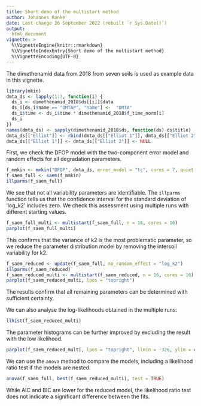 ```yaml
---
title: Short demo of the multistart method
author: Johannes Ranke
date: Last change 26 September 2022 (rebuilt `r Sys.Date()`)
output:
  html_document
vignette: >
  %\VignetteEngine{knitr::rmarkdown}
  %\VignetteIndexEntry{Short demo of the multistart method}
  %\VignetteEncoding{UTF-8}
---
```


The dimethenamid data from 2018 from seven soils is used as example data in this vignette.

```r
library(mkin)
dmta_ds <- lapply(1:7, function(i) {
  ds_i <- dimethenamid_2018$ds[[i]]$data
  ds_i[ds_i$name == "DMTAP", "name"] <-  "DMTA"
  ds_i$time <- ds_i$time * dimethenamid_2018$f_time_norm[i]
  ds_i
})
names(dmta_ds) <- sapply(dimethenamid_2018$ds, function(ds) ds$title)
dmta_ds[["Elliot"]] <- rbind(dmta_ds[["Elliot 1"]], dmta_ds[["Elliot 2"]])
dmta_ds[["Elliot 1"]] <- dmta_ds[["Elliot 2"]] <- NULL
```

First, we check the DFOP model with the two-component error model and
random effects for all degradation parameters.

```r
f_mmkin <- mmkin("DFOP", dmta_ds, error_model = "tc", cores = 7, quiet = TRUE)
f_saem_full <- saem(f_mmkin)
illparms(f_saem_full)
```
We see that not all variability parameters are identifiable. The `illparms`
function tells us that the confidence interval for the standard deviation
of 'log_k2' includes zero. We check this assessment using multiple runs
with different starting values.

```r
f_saem_full_multi <- multistart(f_saem_full, n = 16, cores = 16)
parplot(f_saem_full_multi)
```

This confirms that the variance of k2 is the most problematic parameter, so we
reduce the parameter distribution model by removing the intersoil variability
for k2.

```r
f_saem_reduced <- update(f_saem_full, no_random_effect = "log_k2")
illparms(f_saem_reduced)
f_saem_reduced_multi <- multistart(f_saem_reduced, n = 16, cores = 16)
parplot(f_saem_reduced_multi, lpos = "topright")
```

The results confirm that all remaining parameters can be determined with sufficient
certainty.

We can also analyse the log-likelihoods obtained in the multiple runs:

```r
llhist(f_saem_reduced_multi)
```

The parameter histograms can be further improved by excluding the result with
the low likelihood.

```r
parplot(f_saem_reduced_multi, lpos = "topright", llmin = -326, ylim = c(0.5, 2))
```

We can use the `anova` method to compare the models, including a likelihood ratio
test if the models are nested.

```r
anova(f_saem_full, best(f_saem_reduced_multi), test = TRUE)
```

While AIC and BIC are lower for the reduced model, the likelihood ratio test
does not indicate a significant difference between the fits.


